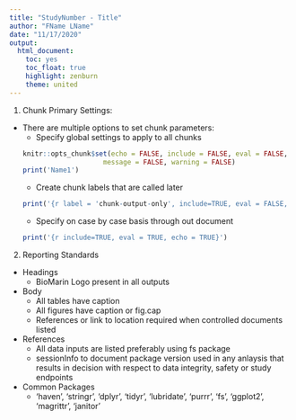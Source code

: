 ```yaml
---
title: "StudyNumber - Title"
author: "FName LName"
date: "11/17/2020"
output: 
  html_document:
    toc: yes
    toc_float: true
    highlight: zenburn
    theme: united
---
```




1. Chunk Primary Settings:
* There are multiple options to set chunk parameters:
  * Specify global settings to apply to all chunks
```r
knitr::opts_chunk$set(echo = FALSE, include = FALSE, eval = FALSE, 
                      message = FALSE, warning = FALSE)
print('Name1')
```
  * Create chunk labels that are called later
```r
print('{r label = 'chunk-output-only', include=TRUE, eval = FALSE, echo = TRUE, message = FALSE, warning = FALSE}')
```
  * Specify on case by case basis through out document
```r
print('{r include=TRUE, eval = TRUE, echo = TRUE}')
```

2. Reporting Standards
* Headings
  * BioMarin Logo present in all outputs
* Body
  * All tables have caption
  * All figures have caption or fig.cap
  * References or link to location required when controlled documents listed
* References
  * All data inputs are listed preferably using fs package 
  * sessionInfo to document package version used in any anlaysis that results in decision with respect to data integrity, safety or study endpoints

  
* Common Packages
  * 'haven', 'stringr', 'dplyr', 'tidyr', 'lubridate', 'purrr', 'fs', 'ggplot2', 'magrittr', 'janitor'





